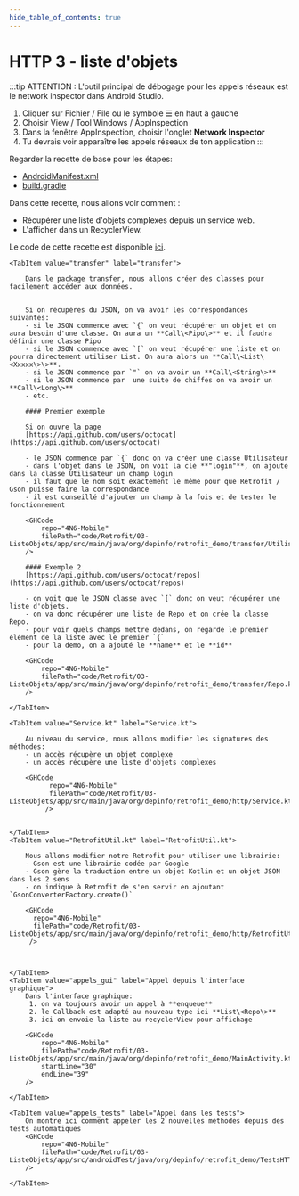 ```yaml
---
hide_table_of_contents: true
---
```


# HTTP 3 - liste d'objets

:::tip
ATTENTION : L'outil principal de débogage pour les appels réseaux est le network inspector dans Android Studio.
1. Cliquer sur Fichier / File ou le symbole  ☰ en haut à gauche
2. Choisir View / Tool Windows / AppInspection
3. Dans la fenêtre AppInspection, choisir l'onglet **Network Inspector**
4. Tu devrais voir apparaître les appels réseaux de ton application
:::

Regarder la recette de base pour les étapes:
- [AndroidManifest.xml](retrofit-01-base?recette-string=AndroidManifest.xml)
- [build.gradle](retrofit-01-base?recette-string=build.gradle)

Dans cette recette, nous allons voir comment :

- Récupérer une liste d'objets complexes depuis un service web.
- L'afficher dans un RecyclerView.

Le code de cette recette est disponible [ici](https://github.com/departement-info-cem/4N6-Mobile/tree/main/code/Retrofit/03-ListeObjets).

<Tabs queryString="recette-activite">


    <TabItem value="transfer" label="transfer">

        Dans le package transfer, nous allons créer des classes pour facilement accéder aux données.


        Si on récupères du JSON, on va avoir les correspondances suivantes:
        - si le JSON commence avec `{` on veut récupérer un objet et on aura besoin d'une classe. On aura un **Call\<Pipo\>** et il faudra définir une classe Pipo
        - si le JSON commence avec `[` on veut récupérer une liste et on pourra directement utiliser List. On aura alors un **Call\<List\<Xxxxx\>\>**.
        - si le JSON commence par `"` on va avoir un **Call\<String\>**
        - si le JSON commence par  une suite de chiffes on va avoir un **Call\<Long\>**
        - etc.

        #### Premier exemple

        Si on ouvre la page
        [https://api.github.com/users/octocat](https://api.github.com/users/octocat)

        - le JSON commence par `{` donc on va créer une classe Utilisateur
        - dans l'objet dans le JSON, on voit la clé **"login"**, on ajoute dans la classe Utilisateur un champ login
        - il faut que le nom soit exactement le même pour que Retrofit / Gson puisse faire la correspondance
        - il est conseillé d'ajouter un champ à la fois et de tester le fonctionnement

        <GHCode
            repo="4N6-Mobile"
            filePath="code/Retrofit/03-ListeObjets/app/src/main/java/org/depinfo/retrofit_demo/transfer/Utilisateur.kt"
        />

        #### Exemple 2
        [https://api.github.com/users/octocat/repos](https://api.github.com/users/octocat/repos)

        - on voit que le JSON classe avec `[` donc on veut récupérer une liste d'objets.
        - on va donc récupérer une liste de Repo et on crée la classe Repo.
        - pour voir quels champs mettre dedans, on regarde le premier élément de la liste avec le premier `{`
        - pour la demo, on a ajouté le **name** et le **id**

        <GHCode
            repo="4N6-Mobile"
            filePath="code/Retrofit/03-ListeObjets/app/src/main/java/org/depinfo/retrofit_demo/transfer/Repo.kt"
        />

    </TabItem>

    <TabItem value="Service.kt" label="Service.kt">

        Au niveau du service, nous allons modifier les signatures des méthodes:
        - un accès récupère un objet complexe
        - un accès récupère une liste d'objets complexes

        <GHCode
              repo="4N6-Mobile"
              filePath="code/Retrofit/03-ListeObjets/app/src/main/java/org/depinfo/retrofit_demo/http/Service.kt"
             />


    </TabItem>
    <TabItem value="RetrofitUtil.kt" label="RetrofitUtil.kt">

        Nous allons modifier notre Retrofit pour utiliser une librairie:
        - Gson est une librairie codée par Google
        - Gson gère la traduction entre un objet Kotlin et un objet JSON dans les 2 sens
        - on indique à Retrofit de s'en servir en ajoutant `GsonConverterFactory.create()`

        <GHCode
          repo="4N6-Mobile"
          filePath="code/Retrofit/03-ListeObjets/app/src/main/java/org/depinfo/retrofit_demo/http/RetrofitUtil.kt"
         />



    </TabItem>
    <TabItem value="appels_gui" label="Appel depuis l'interface graphique">
        Dans l'interface graphique:
         1. on va toujours avoir un appel à **enqueue**
         2. le Callback est adapté au nouveau type ici **List\<Repo\>**
         3. ici on envoie la liste au recyclerView pour affichage

        <GHCode
            repo="4N6-Mobile"
            filePath="code/Retrofit/03-ListeObjets/app/src/main/java/org/depinfo/retrofit_demo/MainActivity.kt"
            startLine="30"
            endLine="39"
        />

    </TabItem>
    
    <TabItem value="appels_tests" label="Appel dans les tests">
        On montre ici comment appeler les 2 nouvelles méthodes depuis des tests automatiques
        <GHCode
            repo="4N6-Mobile"
            filePath="code/Retrofit/03-ListeObjets/app/src/androidTest/java/org/depinfo/retrofit_demo/TestsHTTP.kt"
        />

    </TabItem>
</Tabs>